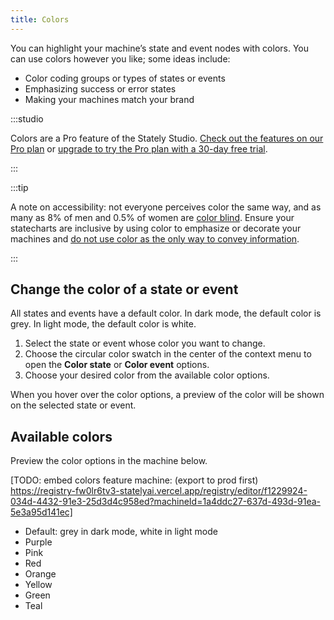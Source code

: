 ```yaml
---
title: Colors
---
```


You can highlight your machine’s state and event nodes with colors. You can use colors however you like; some ideas include:

- Color coding groups or types of states or events
- Emphasizing success or error states
- Making your machines match your brand

:::studio

Colors are a Pro feature of the Stately Studio. [Check out the features on our Pro plan](/studio-pro-plan.mdx) or [upgrade to try the Pro plan with a 30-day free trial](https://stately.ai/registry/billing).

:::

:::tip

A note on accessibility: not everyone perceives color the same way, and as many as 8% of men and 0.5% of women are [color blind](https://www.nei.nih.gov/learn-about-eye-health/eye-conditions-and-diseases/color-blindness). Ensure your statecharts are inclusive by using color to emphasize or decorate your machines and [do not use color as the only way to convey information](https://www.w3.org/WAI/WCAG21/Understanding/use-of-color.html).

:::

## Change the color of a state or event

All states and events have a default color. In dark mode, the default color is grey. In light mode, the default color is white.

1. Select the state or event whose color you want to change.
2. Choose the circular color swatch in the center of the context menu to open the **Color state** or **Color event** options.
3. Choose your desired color from the available color options.

When you hover over the color options, a preview of the color will be shown on the selected state or event.

## Available colors

Preview the color options in the machine below.

[TODO: embed colors feature machine: (export to prod first) https://registry-fw0lr6tv3-statelyai.vercel.app/registry/editor/f1229924-034d-4432-91e3-25d3d4c958ed?machineId=1a4ddc27-637d-493d-91ea-5e3a95d141ec]

- Default: grey in dark mode, white in light mode
- Purple
- Pink
- Red
- Orange
- Yellow
- Green
- Teal